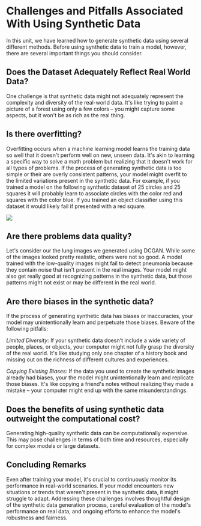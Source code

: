 # Challenges and Pitfalls Associated With Using Synthetic Data

In this unit, we have learned how to generate synthetic data using several different methods.
Before using synthetic data to train a model, however, there are several important things you should consider.

## Does the Dataset Adequately Reflect Real World Data?

One challenge is that synthetic data might not adequately represent the complexity
and diversity of the real-world data. It's like trying to paint a picture of a forest using only
a few colors – you might capture some aspects, but it won't be as rich as the real thing.

## Is there overfitting?

Overfitting occurs when a machine learning model learns the training data so well that it doesn't perform well on new, unseen data.
It's akin to learning a specific way to solve a math problem but realizing that it doesn't work for all types of problems.
If the process of generating synthetic data is too simple or their are overly consistent patterns, your model might overfit to the limited variations
present in the synthetic data. For example, if you trained a model on the following synthetic
dataset of 25 circles and 25 squares it will probably learn to associate circles with the color red and squares with the color blue. If you
trained an object classifier using this dataset it would likely fail if presented with a red square.

![](URL)

## Are there problems data quality?

Let's consider our the lung images we generated using DCGAN. While some of the images looked pretty realistic, others were not
so good. A model trained with the low-quality images might fail to detect pneumonia because they contain noise that isn't present in the real images.
Your model might also get really good at recognizing patterns in the synthetic data, but those patterns might not exist
or may be different in the real world.

## Are there biases in the synthetic data?

If the process of generating synthetic data has biases or inaccuracies, your model may unintentionally
learn and perpetuate those biases. Beware of the following pitfalls:

_Limited Diversity:_
If your synthetic data doesn't include a wide variety of people, places, or objects, your computer might
not fully grasp the diversity of the real world. It's like studying only one chapter of a history book and missing
out on the richness of different cultures and experiences.

_Copying Existing Biases:_
If the data you used to create the synthetic images already had biases, your the model might unintentionally
learn and replicate those biases. It's like copying a friend's notes without realizing they made a mistake
– your computer might end up with the same misunderstandings.

## Does the benefits of using synthetic data outweight the computational cost?

Generating high-quality synthetic data can be computationally expensive. This may pose challenges in terms
of both time and resources, especially for complex models or large datasets.

## Concluding Remarks

Even after training your model, it's crucial to continuously monitor its performance in real-world scenarios.
If your model encounters new situations or trends that weren't present in the synthetic data, it might struggle to adapt.
Addressing these challenges involves thoughtful design of the synthetic data generation process, careful evaluation
of the model's performance on real data, and ongoing efforts to enhance the model's robustness and fairness.
